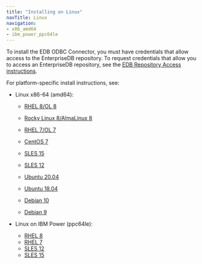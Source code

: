 ```yaml
---
title: "Installing on Linux"
navTitle: Linux
navigation:
- x86_amd64
- ibm_power_ppc64le
---
```


To install the EDB ODBC Connector, you must have credentials that allow access to the EnterpriseDB repository. To request credentials that allow you to access an EnterpriseDB repository, see the [EDB Repository Access instructions](https://www.enterprisedb.com/repository-access-request).

For platform-specific install instructions, see:

- Linux x86-64 (amd64):
  - [RHEL 8/OL 8](x86_amd64/01_odbc13_rhel8_x86)

  - [Rocky Linux 8/AlmaLinux 8](x86_amd64/02_odbc13_other_linux8_x86)
  - [RHEL 7/OL 7](x86_amd64/03_odbc13_rhel7_x86)
  - [CentOS 7](x86_amd64/04_odbc13_centos7_x86)
  - [SLES 15](x86_amd64/05_odbc13_sles15_x86)
  - [SLES 12](x86_amd64/06_odbc13_sles12_x86)
  - [Ubuntu 20.04](x86_amd64/07_odbc13_ubuntu20_x86)
  - [Ubuntu 18.04](x86_amd64/07a_odbc13_ubuntu18_x86)
  - [Debian 10](x86_amd64/08_odbc13_deb10_x86)
  - [Debian 9](x86_amd64/08a_odbc13_deb9_x86)

- Linux on IBM Power (ppc64le):
  - [RHEL 8](ibm_power_ppc64le/09_odbc13_rhel8_ppcle)
  - [RHEL 7](ibm_power_ppc64le/10_odbc13_rhel7_ppcle)
  - [SLES 12](ibm_power_ppc64le/12_odbc13_sles12_ppcle)
  - [SLES 15](ibm_power_ppc64le/11_odbc13_sles15_ppcle)






